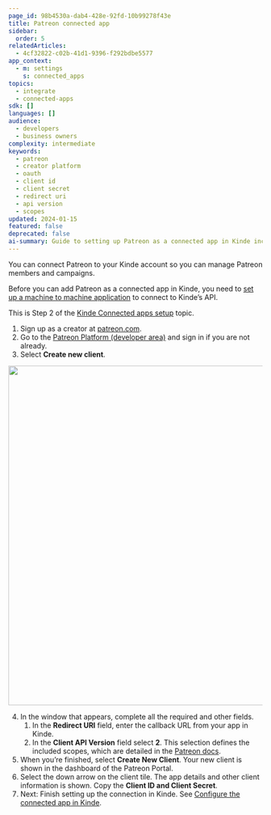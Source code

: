 ```yaml
---
page_id: 98b4530a-dab4-428e-92fd-10b99278f43e
title: Patreon connected app
sidebar:
  order: 5
relatedArticles:
  - 4cf32822-c02b-41d1-9396-f292bdbe5577
app_context:
  - m: settings
    s: connected_apps
topics:
  - integrate
  - connected-apps
sdk: []
languages: []
audience:
  - developers
  - business owners
complexity: intermediate
keywords:
  - patreon
  - creator platform
  - oauth
  - client id
  - client secret
  - redirect uri
  - api version
  - scopes
updated: 2024-01-15
featured: false
deprecated: false
ai-summary: Guide to setting up Patreon as a connected app in Kinde including creator platform registration, OAuth client creation, and API version configuration.
---
```


You can connect Patreon to your Kinde account so you can manage Patreon members and campaigns.

Before you can add Patreon as a connected app in Kinde, you need to [set up a machine to machine application](/developer-tools/kinde-api/connect-to-kinde-api/) to connect to Kinde’s API.

This is Step 2 of the [Kinde Connected apps setup](/integrate/connected-apps/add-connected-apps/#step-2-set-up-the-app-you-want-to-connect) topic.

1. Sign up as a creator at [patreon.com](http://patreon.com/).
2. Go to the [Patreon Platform (developer area)](https://www.patreon.com/portal/registration/register-clients) and sign in if you are not already.
3. Select **Create new client**.

<img
  src="https://imagedelivery.net/skPPZTHzSlcslvHjesZQcQ/a35a8351-ed96-41ea-2adb-4e2339adb400/public"
  alt=""
  width="672px"
  height="auto"
  fetchpriority="low"
  loading="lazy"
  decoding="async"
/>

4. In the window that appears, complete all the required and other fields.
   1. In the **Redirect URI** field, enter the callback URL from your app in Kinde.
   2. In the **Client API Version** field select **2**. This selection defines the included scopes, which are detailed in the [Patreon docs](https://docs.patreon.com/#scopes).
5. When you’re finished, select **Create New Client**. Your new client is shown in the dashboard of the Patreon Portal.
6. Select the down arrow on the client tile. The app details and other client information is shown. Copy the **Client ID and Client Secret**.
7. Next: Finish setting up the connection in Kinde. See [Configure the connected app in Kinde](/integrate/connected-apps/add-connected-apps/#step-3-configure-the-connected-app-in-kinde).
